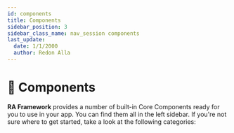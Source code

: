 ```yaml
---
id: components
title: Components
sidebar_position: 3
sidebar_class_name: nav_session components
last_update:
  date: 1/1/2000
  author: Redon Alla
---
```


# 🧩 Components

**RA Framework** provides a number of built-in Core Components ready for you to use in your app. You can find them all in the left sidebar. If you're not sure where to get started, take a look at the following categories:



<DocCardList />